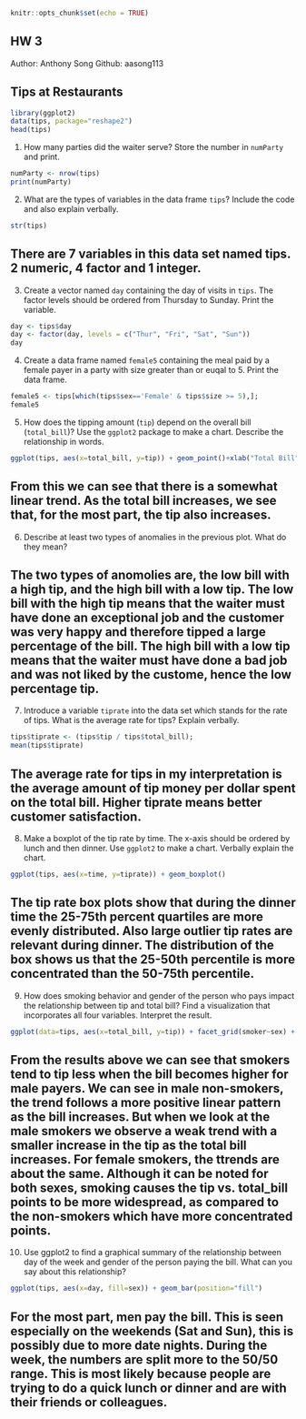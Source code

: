```r
knitr::opts_chunk$set(echo = TRUE)
```
## HW 3
Author: Anthony Song
Github: aasong113

## Tips at Restaurants
```r
library(ggplot2)
data(tips, package="reshape2")
head(tips)
```


1.  How many parties did the waiter serve? Store the number in `numParty` and print. 
```r
numParty <- nrow(tips)
print(numParty)
```
2. What are the types of variables in the data frame `tips`? Include the code and also explain verbally.
```r
str(tips)
```
## There are 7 variables in this data set named tips. 2 numeric, 4 factor and 1 integer. 


3. Create a vector named `day` containing the day of visits in `tips`. The factor levels should be ordered from Thursday to Sunday. Print the variable.
```r
day <- tips$day
day <- factor(day, levels = c("Thur", "Fri", "Sat", "Sun"))
day

```
4. Create a data frame named `female5` containing the meal paid by a female payer in a party with size greater than or euqal to 5. Print the data frame.
```r
female5 <- tips[which(tips$sex=='Female' & tips$size >= 5),];
female5
```
5. How does the tipping amount (`tip`) depend on the overall bill (`total_bill`)? Use the `ggplot2` package to make a chart. Describe the relationship in words.  
```r
ggplot(tips, aes(x=total_bill, y=tip)) + geom_point()+xlab("Total Bill")+ylab("Tip")
```

## From this we can see that there is a somewhat linear trend. As the total bill increases, we see that, for the most part, the tip also increases. 

6. Describe at least two types of anomalies in the previous plot. What do they mean?


## The two types of anomolies are, the low bill with a high tip, and the high bill with a low tip. The low bill with the high tip means that the waiter must have done an exceptional job and the customer was very happy and therefore tipped a large percentage of the bill. The high bill with a low tip means that the waiter must have done a bad job and was not liked by the custome, hence the low percentage tip. 

7. Introduce a variable `tiprate` into the data set which stands for the rate of tips. What is the average rate for tips? Explain verbally. 
```r
tips$tiprate <- (tips$tip / tips$total_bill);
mean(tips$tiprate)
```

## The average rate for tips in my interpretation is the average amount of tip money per dollar spent on the total bill. Higher tiprate means better customer satisfaction. 

8. Make a boxplot of the tip rate by time. The x-axis should be ordered by lunch and then dinner. Use `ggplot2` to make a chart. Verbally explain the chart.
```r
ggplot(tips, aes(x=time, y=tiprate)) + geom_boxplot()

```

## The tip rate box plots show that during the dinner time the 25-75th percent quartiles are more evenly distributed. Also large outlier tip rates are relevant during dinner. The distribution of the box shows us that the 25-50th percentile is more concentrated than the 50-75th percentile. 

9. How does smoking behavior and gender of the person who pays impact the relationship between tip and total bill? Find a visualization that incorporates all four variables. Interpret the result.
```r
ggplot(data=tips, aes(x=total_bill, y=tip)) + facet_grid(smoker~sex) + geom_point() + xlab("Total Bill") + ylab("Tip")
```

## From the results above we can see that smokers tend to tip less when the bill becomes higher for male payers. We can see in male non-smokers, the trend follows a more positive linear pattern as the bill increases. But when we look at the male smokers we observe a weak trend with a smaller increase in the tip as the total bill increases. For female smokers, the ttrends are about the same. Although it can be noted for both sexes, smoking causes the tip vs. total_bill points to be more widespread, as compared to the non-smokers which have more concentrated points. 


10. Use ggplot2 to find a graphical summary of the relationship between day of the week and gender of the person paying the bill. What can you say about this relationship?
```r
ggplot(tips, aes(x=day, fill=sex)) + geom_bar(position="fill")
```

## For the most part, men pay the bill. This is seen especially on the weekends (Sat and Sun), this is possibly due to more date nights. During the week, the numbers are split more to the 50/50 range. This is most likely because people are trying to do a quick lunch or dinner and are with their friends or colleagues. 

